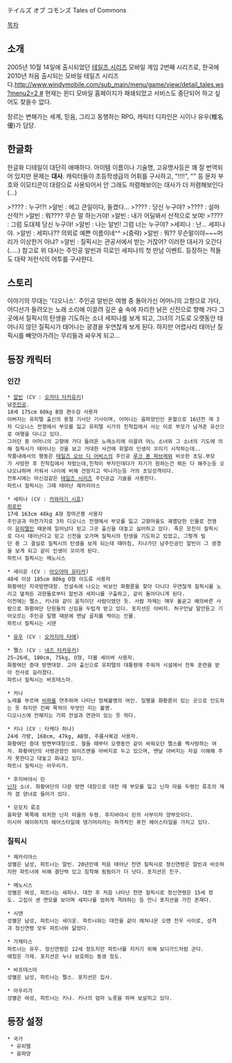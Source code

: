 テイルズ オブ コモンズ Tales of Commons

[[목차]]
== 소개 ==
2005년 10월 14일에 출시되었던 [[테일즈 시리즈]] 모바일 게임 2번째 시리즈로, 한국에 2010년 처음 출시되는 모바일 테일즈 시리즈다.[[http://www.windymobile.com/sub_main/menu/game/view/detail_tales.ws?menu2=2 #]] 현재는 윈디 모바일 홈페이지가 패쇄되었고 서비스도 중단되어 하고 싶어도 찾을수 없다.

장르는 변해가는 세계, 믿음, 그리고 동행하는 RPG, 캐릭터 디자인은 시이나 유우(椎名優)가 담당.

== 한글화 ==
한글화 디테일이 대단히 애매하다. 아이템 이름이나 기술명, 고유명사등은 꽤 잘 번역되어 있지만 문제는 '''대사'''.
캐릭터들이 초등학생급의 어휘를 구사하고, "!!!!", "{{{?????}}}" 등 문자 부호와 이모티콘이 대량으로 사용되어서 안 그래도 저렴해보이는 대사가 더 저렴해보인다(...)

>???? : 누구!?!
>알빈 : 에고 큰일이다, 들켰다...
>???? : 당신 누구야?
>???? : 설마 산적?!
>알빈 : 뭐???? 무슨 말 하는거야!
>알빈 : 내가 어딜봐서 산적으로 보여!
>???? : 그럼 도대체 당신 누구야!
>알빈 : 나는 알빈! 그럼 너는 누구야?
>세피나 : 난... 세피나야.
>알빈 : 세피나?? 의외로 예쁜 이름이네^^
>(중략)
>알빈 : 뭐?? 무슨말이야~~~머리가 이상한거 아냐?
>알빈 : 질픽시는 관공서에서 받는 거잖어?
이러한 대사가 오간다(.....) 참고로 위 대사는 주인공 알빈과 히로인 세피나의 첫 만남 이벤트.
등장하는 적들도 대략 저런식의 어투를 구사한다.
 
== 스토리 ==
이야기의 무대는 '디오니스'.
주인공 알빈은 여행 중 돌아가신 어머니의 고향으로 가다,  어디선가 들려오는 노래 소리에 이끌려 깊은 숲 속에 자리한 낡은 신전으로 향해 가다 그 곳에서 질픽시의 탄생을 기도하는 소녀 세피나를 보게 되고, 그녀의 기도로 오랫동안 태어나지 않던 질픽시가 태어나는 광경을 우연찮게 보게 된다. 하지만 어렵사리 태어난 질픽시를 빼앗아가려는 무리들과 싸우게 되고...

== 등장 캐릭터 ==
=== 인간 ===
 * [[알빈]] (CV : [[오카다 타카유키]])
 남[[주인공]].
 18세 175cm 60kg B형 편수검 사용자
 아버지는 유피텔 출신의 용철 기사단 기사이며, 어머니는 융파양인인 혼혈으로 16년전 제 3차 디오니스 전쟁에서 부모를 잃고 유피텔 시가의 친척집에서 사는 이로 부모가 남겨준 유산으로 여행을 다니고 있다.
 그러던 중 어머니의 고향에 가다 들려온 노래소리에 이끌려 어느 소녀와 그 소녀의 기도에 의해 질픽시가 태어나는 것을 보고 거대한 사건에 휘말려 인생이 꼬이기 시작하는데..
 작품내에서의 행동은 [[테일즈 오브 디 어비스]]의 주인공 [[루크 폰 파브레]]와 비슷한 초딩.부모가 사망한 후 친척집에서 자랐는데,친척이 부자인데다가 자기가 원하는건 뭐든 다 해주는등 오냐오냐하며 키워서 나이에 비해 건방지고 막나가는등 거의 초딩성격이다.
 전투시에는 마신검같은 [[테일즈 시리즈]] 주인공급 기술을 사용한다.
 파트너 질픽시는 그때 태어난 제카리아스

 * 세피나 (CV : [[카와라기 시호]])
 [[히로인]]
 17세 163cm 48kg A형 창마곤봉 사용자
 주인공과 마찬가지로 3차 디오니스 전쟁에서 부모를 잃고 고향마을도 궤멸당한 인물로 전쟁이 [[유피텔]]인 때문에 일어났다 믿고 그곳 출신을 대놓고 싫어하고 있다. 죽은 모친이 질픽시로 다시 태어난다고 믿고 신전을 오가며 질픽시의 탄생을 기도하고 있었고, 그렇게 빌던 중 그 결실로 질픽시의 탄생을 보게 되는데 때마침, 지나가던 남주인공인 알빈이 그 광경을 보게 되고 같이 인생이 꼬이게 된다.
 파트너 질픽시는 메노시스

 * 세이운 (CV : [[아오아마 유타카]])
 40세 이상 185cm 80kg O형 이도류 사용자
 화황여단 지국방면대장. 전설속에 나오는 비보인 화황륜을 찾아 다니다 우연찮게 질픽시를 노리고 뎦쳐든 괴한들로부터 알빈과 세피나를 구출하고, 같이 돌아다니게 된다.
 이전에는 펠스, 키나와 같이 움직이던 사람이였던 듯. 사람 자체는 매우 올곧고 예의바른 사람으로 화황여단 단원들의 신임을 두텁게 받고 있다. 포지션은 아버지. 허구언날 말안듣고 기어오르는 주인공 일행 때문에 맨날 골치를 썩이는 인물.
 파트너 질픽시는 시덴

 * [[유우]] (CV : [[오카지마 타에]])

 * 펠스 (CV : [[네즈 타카유키]])
 25~26세, 180cm, 75kg, O형, 더블 세이버 사용자.
 화황여단 증대 방면대장. 고아 출신으로 유피텔의 대통령에 주워져 시설에서 전투 훈련을 받아 전사로 길러졌다.
 파트너 질픽시는 바프테스마.

 * 카나
 노래를 부르며 [[비파]]를 연주하며 나타난 정체불명의 여인. 일행을 화황륜이 있는 곳으로 인도하는 듯 하지만 진짜 목적이 무엇인 지는 불명.
 디오니스에 전해지는 가희 전설과 연관이 있는 듯 하다.

 * 키나 (CV : 타케다 하나)
 24세 가량, 168cm, 47kg, AB형, 주름사복검 사용자.
 화황여단 증대 방면부대장으로. 철들 때부터 오랫동안 같이 싸워오던 펠스를 짝사랑하는 여자. 화황여단의 사령관장인 와이즈맨을 아버지로 두고 있으며, 맨날 아버지는 자길 이해해 주자 못한다고 대놓고 화내고 있다.
 파트너 질픽시는 아우리가.

 * 후지바야시 린
 [[닌자]] 소녀. 화황여단의 다문 방면 대장으로 대전 때 부모를 잃고 닌자 마을 두령인 류조의 제자 겸 양녀로 들어가 있다.

 * 모모치 류조
 융파양 북쪽에 위치한 닌자 마을의 두령. 후지바야시 린의 사부이자 양부모이다.
 미시마 헤이하치의 헤어스타일에 댕기머리라는 파격적인 퓨전 헤어스타일을 가지고 있다.

=== 질픽시 ===
 * 제카리아스
 성별은 남성, 파트너는 알빈. 20년만에 처음 태어난 천연 질픽시로 정신연령은 알빈과 비슷하지만 파트너에 비해 결단력 있고 침착해 됨됨이가 더 낫다. 포지션은 친구.

 * 메노시스
 성별은 여성, 파트너는 세피나. 대전 후 처음 나타난 천연 질픽시로 정신연령은 15세 정도. 고집이 센 면모를 보이며 세피나를 엄하게 격려하는 등 언니 포지션을 가진 존재다.

 * 시덴
 성별은 남성, 파트너는 세이운. 파트너와는 대전을 같이 헤쳐나온 오랜 전우 사이로, 성격과 정신연령 모두 파트너와 닮았다.

 * 가제타스
 파트너는 유우. 정신연령은 12세 정도지만 파트너를 지키기 위해 보디가드처럼 군다.
 애칭은 가제. 포지션은 누나 보호하는 동생 정도.

 * 바프테스마
 성별은 남성, 파트너는 펠스. 포지션은 집사.

 * 아우리가
 성별은 여성, 파트너는 키나. 키나의 엄마 노릇을 하며 보살피고 있다.

== 등장 설정 ==
 * 국가
  * 유피텔
  * 융파양
